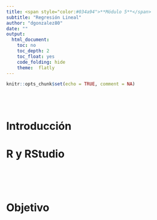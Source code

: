 ```yaml
---
title: <span style="color:#034a94">**Módulo 5**</span>
subtitle: "Regresión Lineal"
author: "dgonzalez80"
date: ""
output:
  html_document:
    toc: no
    toc_depth: 2
    toc_float: yes
    code_folding: hide
    theme:  flatly
---
```



```r
knitr::opts_chunk$set(echo = TRUE, comment = NA)
```

<br/><br/>

# **Introducción**

# **R y RStudio**


<br/><br/><br/>

# **Objetivo**
